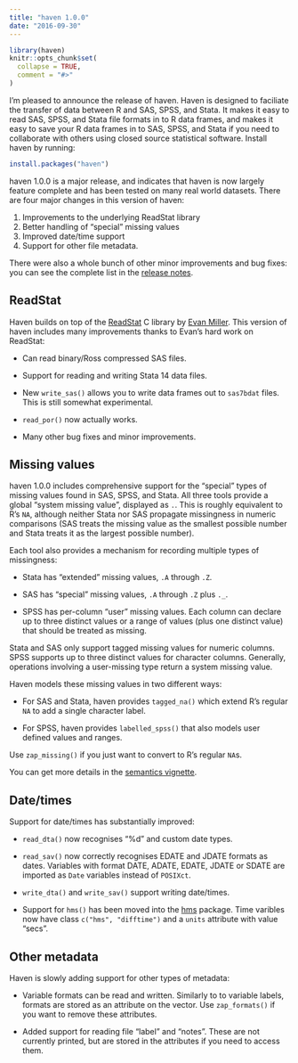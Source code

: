 ```yaml
---
title: "haven 1.0.0"
date: "2016-09-30"
---
```


```r
library(haven)
knitr::opts_chunk$set(
  collapse = TRUE,
  comment = "#>"
)
```

I'm pleased to announce the release of haven. Haven is designed to faciliate the transfer of data between R and SAS, SPSS, and Stata. It makes it easy to read SAS, SPSS, and Stata file formats in to R data frames, and makes it easy to save your R data frames in to SAS, SPSS, and Stata if you need to collaborate with others using closed source statistical software. Install haven by running:

```R
install.packages("haven")
```

haven 1.0.0 is a major release, and indicates that haven is now largely feature complete and has been tested on many real world datasets. There are four major changes in this version of haven:

1. Improvements to the underlying ReadStat library
1. Better handling of "special" missing values
1. Improved date/time support
1. Support for other file metadata.

There were also a whole bunch of other minor improvements and bug fixes: you can see the complete list in the [release notes](http://haven.tidyverse.org/news/index.html#haven-1.0.0).

## ReadStat

Haven builds on top of the [ReadStat](http://github.com/WizardMac/ReadStat/issues) C library by [Evan Miller](http://www.evanmiller.org). This version of haven includes many improvements thanks to Evan's hard work on ReadStat:

* Can read binary/Ross compressed SAS files.

* Support for reading and writing Stata 14 data files.

* New `write_sas()` allows you to write data frames out to `sas7bdat` 
  files. This is still somewhat experimental.

* `read_por()` now actually works.

* Many other bug fixes and minor improvements.

## Missing values

haven 1.0.0 includes comprehensive support for the "special" types of missing values found in SAS, SPSS, and Stata. All three tools provide a global "system missing value", displayed as `.`. This is roughly equivalent to R's `NA`, although neither Stata nor SAS propagate missingness in numeric comparisons (SAS treats the missing value as the smallest possible number and Stata treats it as the largest possible number).

Each tool also provides a mechanism for recording multiple types of missingness:

* Stata has "extended" missing values, `.A` through `.Z`.

* SAS has "special" missing values, `.A` through `.Z` plus `._`.

* SPSS has per-column "user" missing values. Each column can declare 
  up to three distinct values or a range of values (plus one distinct
  value) that should be treated as missing.

Stata and SAS only support tagged missing values for numeric columns. SPSS supports up to three distinct values for character columns. Generally, operations involving a user-missing type return a system missing value.

Haven models these missing values in two different ways:

* For SAS and Stata, haven provides `tagged_na()` which extend R's
  regular `NA` to add a single character label.
  
* For SPSS, haven provides `labelled_spss()` that also models
  user defined values and ranges.
  
Use `zap_missing()` if you just want to convert to R's regular `NA`s.

You can get more details in the [semantics vignette](http://haven.tidyverse.org/articles/semantics.html).

## Date/times

Support for date/times has substantially improved:

* `read_dta()` now recognises "%d" and custom date types.

* `read_sav()` now correctly recognises EDATE and JDATE formats as dates.
  Variables with format DATE, ADATE, EDATE, JDATE or SDATE are imported as 
  `Date` variables instead of `POSIXct`.

* `write_dta()` and `write_sav()` support writing date/times.

* Support for `hms()` has been moved into the 
  [hms](https://github.com/rstats-db/hms) package. Time varibles now have
  class `c("hms", "difftime")` and a `units` attribute with value "secs".

## Other metadata

Haven is slowly adding support for other types of metadata:

* Variable formats can be read and written. Similarly to 
  to variable labels, formats are stored as an attribute on the vector.
  Use `zap_formats()` if you want to remove these attributes.
  
* Added support for reading file "label" and "notes". These are not currently
  printed, but are stored in the attributes if you need to access them.
